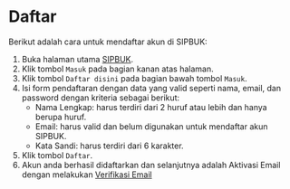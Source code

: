 # Daftar

Berikut adalah cara untuk mendaftar akun di SIPBUK:

1. Buka halaman utama [SIPBUK](/).
2. Klik tombol `Masuk` pada bagian kanan atas halaman.
3. Klik tombol `Daftar disini` pada bagian bawah tombol `Masuk`.
4. Isi form pendaftaran dengan data yang valid seperti nama, email, dan password dengan kriteria sebagai berikut:
   - Nama Lengkap: harus terdiri dari 2 huruf atau lebih dan hanya berupa huruf.
   - Email: harus valid dan belum digunakan untuk mendaftar akun SIPBUK.
   - Kata Sandi: harus terdiri dari 6 karakter.
5. Klik tombol `Daftar`.
6. Akun anda berhasil didaftarkan dan selanjutnya adalah Aktivasi Email dengan melakukan [Verifikasi Email](/docs/user-guide/account/account-activation)
